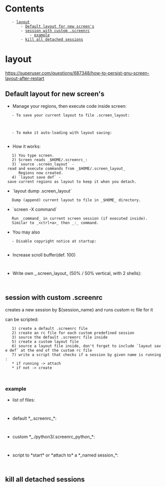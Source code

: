 = Contents =
    - [[#layout|layout]]
        - [[#layout#Default layout for new screen's|Default layout for new screen's]]
        - [[#layout#session with custom .screenrc|session with custom .screenrc]]
            - [[#layout#session with custom .screenrc#example|example]]
        - [[#layout#kill all detached sessions|kill all detached sessions]]

= layout =
https://superuser.com/questions/687348/how-to-persist-gnu-screen-layout-after-restart

== Default layout for new screen's ==
* Manage your regions, then execute code inside screen:
    - To save your current layout to file .screen_layout:

	{{{class="brush: bash"
	rm -f $HOME/.screen_layout
	screen -X layout dump .screen_layout
	}}}

    - To make it auto-loading with layout saving:
	{{{class="brush: bash"
	echo source .screen_layout  >> $HOME/.screenrc
	echo layout save def >> $HOME/.screenrc
	}}}

* How it works:
    1) You type screen.
    2) Screen reads _$HOME/.screenrc_:
    3) `source .screen_layout` - read and execute commands from _$HOME/.screen_layout_
       Regions now created.
    4) `layout save def` - save current regions as layout to keep it when you detach.

* `layout dump .screen_layout`
    Dump (append) current layout to file in _$HOME_ directory.

* `screen -X command`
    Run _command_ in current screen session (if executed inside).
    Similar to _<ctrl+a>_ then _:_ command.

* You may also
    - Disable copyright notice at startup:
	{{{class="brush: bash"
	echo startup_message off >> $HOME/.screenrc
	}}}

* Increase scroll buffer(def. 100)
    {{{class="brush: bash"
    echo defscrollback 1000 >> $HOME/.screenrc
    }}}

* Write own _.screen_layout_ (50% / 50% vertical, with 2 shells):
    {{{class="brush: bash"
    split -v
    screen -t s1

    focus
    screen -t s2

    focus
    }}}

== session with custom .screenrc ==
creates a new session by ${session_name} and runs custom rc file for it
{{{class="brush: bash"
screen -S "${session_name}" -c ~/.screenrc_custom
}}}

can be scripted:
    1) create a default .screenrc file
    2) create an rc file for each custom predefined session
    3) source the default .screenrc file inside
    5) create a custom layout file
    6) source a layout file inside, don't forget to include `layout save def` at the end of the custom rc file
    7) write a script that checks if a session by given name is running:
	* if running -> attach
	* if not -> create

    {{{class="brush: bash"
    if [[ $(screen -ls | grep "${session_name}") ]] ; then
	screen -x "${session_name}"
    else
	screen -S "${session_name}" -c ~/.screenrc_custom
    fi
    }}}

=== example ===
* list of files:
    {{{class="brush: bash"
    .
    ├── python3/
    │   └── .screenrc_python
    ├── screenpython*
    └── .screenrc

    1 directory, 5 files
    }}}

* default *_.screenrc_*:
    {{{class="brush: bash"
    startup_message off
    defscrollback 1000

    shell /bin/bash
    }}}

* custom *_./python3/.screenrc_python_*:
    {{{class="brush: bash"
    source .screenrc

    split -v
    resize 60%
    screen -t 'edit' -X bash -c "cd ${HOME}/Programming/PYTHON3/bin/; vim"

    focus
    screen -t 'repl' -X /usr/bin/env python3

    focus

    layout save def
    }}}

* script to *start* or *attach to* a *_named session_*:
    {{{class="brush: bash"
    #!/bin/bash

    SCRIPT=$(readlink -m "$0")
    SCRIPTPATH=$(dirname "${SCRIPT}")
    SCREENRC=".screenrc"
    SESSIONRC=".screenrc_python"
    SESSIONLAYOUT=".screen_python_layout"
    SESSION='python3'

    if [[ ! -e "${HOME}/${SCREENRC}" ]] ; then
      echo -e "[\033[01;31e-\033[0m] - ${SCREENRC} missing in ${HOME}"
      echo -e "[\033[01;33ei\033[0m] - copying generic ${SCREENRC} to ${HOME}"
      cp "${SCRIPTPATH}/${SCREENRC}" "${HOME}/${SCREENRC}"
    else
      echo -e "[\033[01;32e+\033[0m] - ${SCREENRC} found in ${HOME}"
    fi

    if [[ $(screen -ls | grep "${SESSION}") ]] ; then
      screen -x "${SESSION}"
    else
      screen -S "${SESSION}" -c "${SCRIPTPATH}/${SESSION}/${SESSIONRC}"
    fi
    }}}


== kill all detached sessions ==
{{{class="brush: bash"
#!/bin/bash

screen -ls | grep Detached | cut -d. -f1 | awk '{print $1}' | xargs kill
}}}

